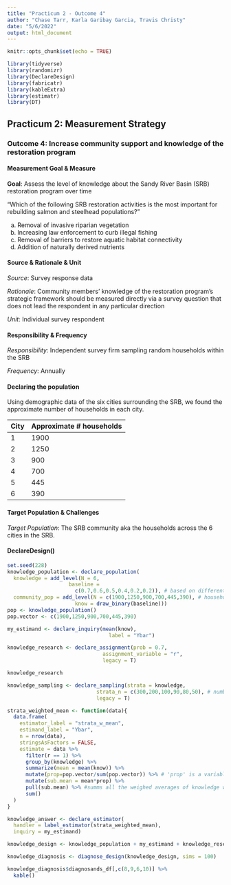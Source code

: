 ```yaml
---
title: "Practicum 2 - Outcome 4"
author: "Chase Tarr, Karla Garibay Garcia, Travis Christy"
date: "5/6/2022"
output: html_document
---
```


```r
knitr::opts_chunk$set(echo = TRUE)

library(tidyverse)
library(randomizr)
library(DeclareDesign)
library(fabricatr)
library(kableExtra)
library(estimatr)
library(DT)
```

## Practicum 2: Measurement Strategy 


### **Outcome 4**: Increase community support and knowledge of the restoration program 


#### Measurement Goal & Measure

**Goal**: Assess the level of knowledge about the Sandy River Basin (SRB) restoration program over time

“Which of the following SRB restoration activities is the most important for rebuilding salmon and steelhead populations?"

a. Removal of invasive riparian vegetation
b. Increasing law enforcement to curb illegal fishing
c. Removal of barriers to restore aquatic habitat connectivity
d. Addition of naturally derived nutrients   


#### Source & Rationale & Unit

*Source*: Survey response data

*Rationale*: Community members’ knowledge of the restoration program’s strategic framework should be measured directly via a survey question that does not lead the respondent in any particular direction

*Unit*: Individual survey respondent


#### Responsibility & Frequency

*Responsibility*: Independent survey firm sampling random households within the SRB

*Frequency*: Annually


#### Declaring the population

Using demographic data of the six cities surrounding the SRB, we found the approximate number of households in each city.

City        Approximate # households 
----        ------------------------
1                     1900
2                     1250
3                      900
4                      700
5                      445
6                      390


#### Target Population & Challenges

*Target Population*: The SRB community aka the households across the 6 cities in the SRB.


#### DeclareDesign()

```r
set.seed(228)
knowledge_population <- declare_population(
  knowledge = add_level(N = 6,
                    baseline =
                      c(0.7,0.6,0.5,0.4,0.2,0.2)), # based on different sized cities within the SRB
  community_pop = add_level(N = c(1900,1250,900,700,445,390), # households 
                      know = draw_binary(baseline))) 
pop <- knowledge_population()
pop.vector <- c(1900,1250,900,700,445,390)

my_estimand <- declare_inquiry(mean(know),
                                 label = "Ybar")

```

```r
knowledge_research <- declare_assignment(prob = 0.7,
                               assignment_variable = "r",
                               legacy = T)

knowledge_research

knowledge_sampling <- declare_sampling(strata = knowledge,
                             strata_n = c(300,200,100,90,80,50), # number of households within each city that we estimate will respond to our knowledge survey
                             legacy = T)
```

```r
strata_weighted_mean <- function(data){
  data.frame(
    estimator_label = "strata_w_mean",
    estimand_label = "Ybar",
    n = nrow(data),
    stringsAsFactors = FALSE,
    estimate = data %>% 
      filter(r == 1) %>% 
      group_by(knowledge) %>% 
      summarize(mean = mean(know)) %>% 
      mutate(prop=pop.vector/sum(pop.vector)) %>% # 'prop' is a variable calculating the proportion of units in the population that are at a given city
      mutate(sub.mean = mean*prop) %>% 
      pull(sub.mean) %>% #summs all the weighed averages of knowledge within cities to get a weighed sample mean
      sum()
  )
}

```

```r
knowledge_answer <- declare_estimator(
  handler = label_estimator(strata_weighted_mean),
  inquiry = my_estimand)

knowledge_design <- knowledge_population + my_estimand + knowledge_research + knowledge_sampling + knowledge_answer

knowledge_diagnosis <- diagnose_design(knowledge_design, sims = 100)

knowledge_diagnosis$diagnosands_df[,c(8,9,6,10)] %>% 
  kable()

```













